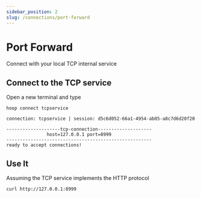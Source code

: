 ```yaml
---
sidebar_position: 2
slug: /connections/port-forward
---
```



# Port Forward

Connect with your local TCP internal service

<ConnectOnHoopButton
  url="https://app.hoop.dev/connections/tcp/new?data=ewogICJuYW1lIjogInRjcHNlcnZpY2UiLAogICJ0eXBlIjogInRjcCIsCiAgImNvbW1hbmQiOiBbXQp9"
/>

## Connect to the TCP service

Open a new terminal and type

```shell
hoop connect tcpservice
```

```shell
connection: tcpservice | session: d5c6d052-66a1-4954-ab05-a8c7d6d20f20

--------------------tcp-connection--------------------
               host=127.0.0.1 port=8999
------------------------------------------------------
ready to accept connections!
```

## Use It

Assuming the TCP service implements the HTTP protocol

```shell
curl http://127.0.0.1:8999
```
